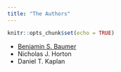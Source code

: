 ```yaml
---
title: "The Authors"
---
```


```r
knitr::opts_chunk$set(echo = TRUE)
```


- [Benjamin S. Baumer](http://www.science.smith.edu/~bbaumer)
- Nicholas J. Horton
- Daniel T. Kaplan
